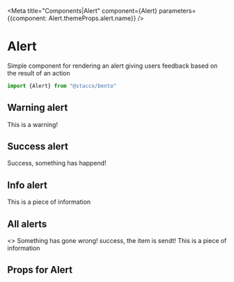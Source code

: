 
<Meta title="Components|Alert" component={Alert} parameters={{component: Alert.themeProps.alert.name}} />

# Alert

Simple component for rendering an alert giving users feedback based on the result of an action

```javascript
import {Alert} from "@staccx/bento"
```

## Warning alert

<Preview>
  <Story name="Warning">
    <Alert type="warning">This is a warning!</Alert>
  </Story>
</Preview>

## Success alert

<Preview>
  <Story name="Success">
    <Alert type="success">Success, something has happend!</Alert>
  </Story>
</Preview>

## Info alert

<Preview>
  <Story name="Info">
    <Alert type="info">This is a piece of information</Alert>
  </Story>
</Preview>

## All alerts

<Preview>
  <Story name="All">
  <>
    <Alert type="warning">Something has gone wrong!</Alert>
    <Alert type="success">success, the item is sendt!</Alert>
    <Alert type="info">This is a piece of information</Alert>
    </>
  </Story>
</Preview>


## Props for Alert

<Props of={Alert} />
